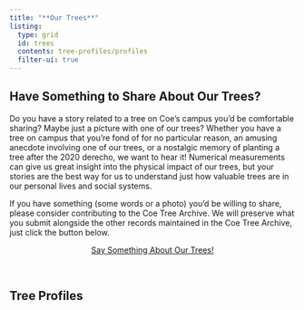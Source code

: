 ```yaml
---
title: "**Our Trees**"
listing:
  type: grid
  id: trees
  contents: tree-profiles/profiles
  filter-ui: true
---
```


## **Have Something to Share About Our Trees?**

Do you have a story related to a tree on Coe's campus you'd be comfortable sharing? Maybe just a picture with one of our trees? Whether you have a tree on campus that you're fond of for no particular reason, an amusing anecdote involving one of our trees, or a nostalgic memory of planting a tree after the 2020 derecho, we want to hear it! Numerical measurements can give us great insight into the physical impact of our trees, but your stories are the best way for us to understand just how valuable trees are in our personal lives and social systems.

If you have something (some words or a photo) you'd be willing to share, please consider contributing to the Coe Tree Archive. We will preserve what you submit alongside the other records maintained in the Coe Tree Archive, just click the button below.

<center><a class="button" href="https://forms.gle/6acapE5m9WgEFQmp6">Say Something About Our Trees!</a></center>

<br>

## **Tree Profiles**


